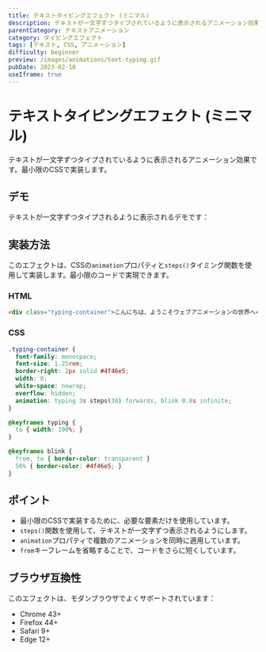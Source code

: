 ```yaml
---
title: テキストタイピングエフェクト (ミニマル)
description: テキストが一文字ずつタイプされているように表示されるアニメーション効果。最小限の実装例。
parentCategory: テキストアニメーション
category: タイピングエフェクト
tags: [テキスト, CSS, アニメーション]
difficulty: beginner
preview: /images/animations/text-typing.gif
pubDate: 2023-02-10
useIframe: true
---
```



# テキストタイピングエフェクト (ミニマル)

テキストが一文字ずつタイプされているように表示されるアニメーション効果です。最小限のCSSで実装します。

## デモ

テキストが一文字ずつタイプされるように表示されるデモです：
<IframeDemo title="テキストタイピングエフェクト (ミニマル)" description="テキストが一文字ずつタイプされるように表示されます" height="300px">
</IframeDemo>

## 実装方法

このエフェクトは、CSSの`animation`プロパティと`steps()`タイミング関数を使用して実装します。最小限のコードで実現できます。

### HTML

```html
<div class="typing-container">こんにちは、ようこそウェブアニメーションの世界へ</div>
```

### CSS

```css
.typing-container {
  font-family: monospace;
  font-size: 1.25rem;
  border-right: 2px solid #4f46e5;
  width: 0;
  white-space: nowrap;
  overflow: hidden;
  animation: typing 3s steps(30) forwards, blink 0.8s infinite;
}

@keyframes typing {
  to { width: 100%; }
}

@keyframes blink {
  from, to { border-color: transparent }
  50% { border-color: #4f46e5; }
}
```

## ポイント

- 最小限のCSSで実装するために、必要な要素だけを使用しています。
- `steps()`関数を使用して、テキストが一文字ずつ表示されるようにします。
- `animation`プロパティで複数のアニメーションを同時に適用しています。
- `from`キーフレームを省略することで、コードをさらに短くしています。

## ブラウザ互換性

このエフェクトは、モダンブラウザでよくサポートされています：

- Chrome 43+
- Firefox 44+
- Safari 9+
- Edge 12+
